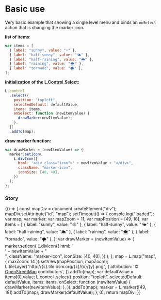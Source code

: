 

<Meta title="Basic" />

# Basic use

Very basic example that showing a single level menu and binds an `onSelect` action that is changing the marker icon.

**list of items:**

```js
var items = [
  { label: "sunny", value: "☼" },
  { label: "half-sunny", value: "🌤" },
  { label: "half-raining", value: "🌦" },
  { label: "raining", value: "🌨" },
  { label: "tornado", value: "🌪" },
];
```

**initialization of the L.Control.Select:**

```js
L.control
  .select({
    position: "topleft",
    selectedDefault: defaultValue,
    items: items,
    onSelect: function (newItemValue) {
      drawMarker(newItemValue);
    },
  })
  .addTo(map);
```

**draw marker function:**

```js
var drawMarker = (newItemValue) => {
  marker.setIcon(
    L.divIcon({
      html: '<div class="icon">' + newItemValue + "</div>",
      className: "marker-icon",
      iconSize: [40, 40],
    })
  );
};
```

### Story

<Preview>
  <Story name="Test story">
    {() => {
      const mapDiv = document.createElement("div");
      mapDiv.setAttribute("id", "map");
      setTimeout(() => {
        console.log("loaded");
        var map;
        var marker;
        var mapZoom = 11;
        var mapPosition = [49, 18];
        var items = [
          { label: "sunny", value: "☼" },
          { label: "half-sunny", value: "🌤" },
          { label: "half-raining", value: "🌦" },
          { label: "raining", value: "🌨" },
          { label: "tornado", value: "🌪" },
        ];
        var drawMarker = (newItemValue) => {
          marker.setIcon(
            L.divIcon({
              html: '<div class="icon">' + newItemValue + "</div>",
              className: "marker-icon",
              iconSize: [40, 40],
            })
          );
        };
        map = L.map("map", { maxZoom: 14 }).setView(mapPosition, mapZoom);
        L.tileLayer("http://{s}.tile.osm.org/{z}/{x}/{y}.png", {
          attribution:
            '&copy; <a href="http://osm.org/copyright">OpenStreetMap</a> contributors',
        }).addTo(map);
        var defaultValue = items[0].value;
        L.control
          .select({
            position: "topleft",
            selectedDefault: defaultValue,
            items: items,
            onSelect: function (newItemValue) {
              drawMarker(newItemValue);
            },
          })
          .addTo(map);
        marker = L.marker([49, 18]).addTo(map);
        drawMarker(defaultValue);
      }, 0);
      return mapDiv;
    }}
  </Story>
</Preview>
